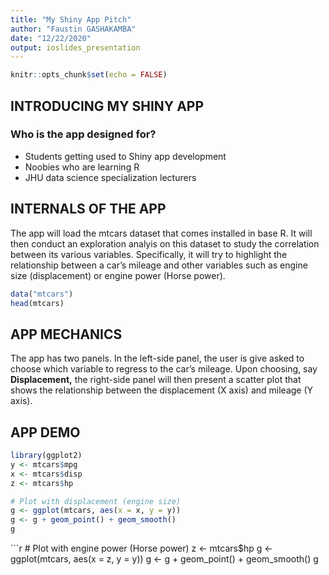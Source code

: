 ```yaml
---
title: "My Shiny App Pitch"
author: "Faustin GASHAKAMBA"
date: "12/22/2020"
output: ioslides_presentation
---
```


```r
knitr::opts_chunk$set(echo = FALSE)
```

## INTRODUCING MY SHINY APP

### Who is the app designed for?

- Students getting used to Shiny app development
- Noobies who are learning R
- JHU data science specialization lecturers

## INTERNALS OF THE APP

The app will load the mtcars dataset that comes installed in base R.
It will then conduct an exploration analyis on this dataset to study the correlation between its various variables.
Specifically, it will try to highlight the relationship between a car's mileage and other variables such as engine size (displacement) or engine power (Horse power).

```r
data("mtcars")
head(mtcars)
```

## APP MECHANICS

The app has two panels. In the left-side panel, the user is give asked to choose which variable to regress to the car's mileage.
Upon choosing, say **Displacement,** the right-side panel will then present a scatter plot that shows the relationship between the displacement (X axis) and mileage (Y axis).

## APP DEMO

```r
library(ggplot2)
y <- mtcars$mpg
x <- mtcars$disp
z <- mtcars$hp

# Plot with displacement (engine size)
g <- ggplot(mtcars, aes(x = x, y = y))
g <- g + geom_point() + geom_smooth()
g
```
```r
# Plot with engine power (Horse power)
z <- mtcars$hp
g <- ggplot(mtcars, aes(x = z, y = y))
g <- g + geom_point() + geom_smooth()
g